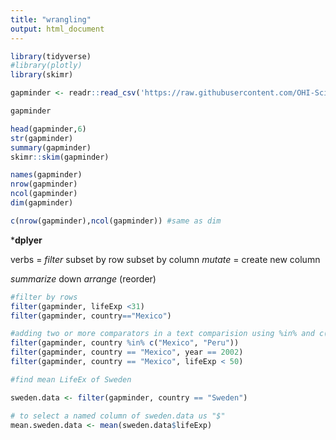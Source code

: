 ```yaml
---
title: "wrangling"
output: html_document
---
```


```r
library(tidyverse)
#library(plotly)
library(skimr)

```

```r
gapminder <- readr::read_csv('https://raw.githubusercontent.com/OHI-Science/data-science-training/master/data/gapminder.csv')

gapminder

```





```r
head(gapminder,6)
str(gapminder)
summary(gapminder)
skimr::skim(gapminder)

names(gapminder)
nrow(gapminder)
ncol(gapminder)
dim(gapminder)

c(nrow(gapminder),ncol(gapminder)) #same as dim


```


***dplyer**

verbs = 
*filter*
subset by row
subset by column
*mutate* = create new column

*summarize* down
*arrange* (reorder)
```r
#filter by rows
filter(gapminder, lifeExp <31)
filter(gapminder, country=="Mexico")

#adding two or more comparators in a text comparision using %in% and c()
filter(gapminder, country %in% c("Mexico", "Peru"))
filter(gapminder, country == "Mexico", year == 2002)
filter(gapminder, country == "Mexico", lifeExp < 50)

#find mean LifeEx of Sweden

sweden.data <- filter(gapminder, country == "Sweden")

# to select a named column of sweden.data us "$"
mean.sweden.data <- mean(sweden.data$lifeExp)


```

